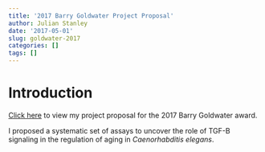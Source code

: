 ```yaml
---
title: '2017 Barry Goldwater Project Proposal'
author: Julian Stanley 
date: '2017-05-01'
slug: goldwater-2017
categories: []
tags: []
---
```


# Introduction

[Click here](https://github.com/julianstanley/julianstanley.com/raw/master/content/resources/Goldwater_2017.pdf)
to view my project proposal for the 2017 Barry Goldwater award.

I proposed a systematic set of assays to uncover the role of TGF-B signaling in the regulation of aging
in *Caenorhabditis elegans*. 